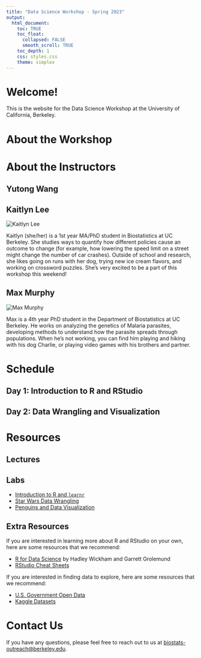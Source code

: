 ```yaml
---
title: "Data Science Workshop - Spring 2023"
output: 
  html_document:
    toc: TRUE
    toc_float:
      collapsed: FALSE
      smooth_scroll: TRUE
    toc_depth: 1
    css: styles.css
    theme: simplex
---
```

  
# Welcome!

This is the website for the Data Science Workshop at the University of California, Berkeley. 

# About the Workshop

# About the Instructors {.tabset .tabset-fade .tabset-pills}

## Yutong Wang

## Kaitlyn Lee

<div class="profile-pic">
  <img src="assets/kaitlynlee.jpeg" alt="Kaitlyn Lee">
</div>

Kaitlyn (she/her) is a 1st year MA/PhD student in Biostatistics at UC Berkeley. She studies ways to quantify how different policies cause an outcome to change (for example, how lowering the speed limit on a street might change the number of car crashes). Outside of school and research, she likes going on runs with her dog, trying new ice cream flavors, and working on crossword puzzles. She's very excited to be a part of this workshop this weekend!

## Max Murphy
<div class="profile-pic">
  <img src="assets/maxmurphy_c.jpg" alt="Max Murphy">
</div>

Max is a 4th year PhD student in the Department of Biostatistics at UC Berkeley. He works on analyzing the genetics of Malaria parasites, developing methods to understand how the parasite spreads through populations. When he's not working, you can find him playing and hiking with his dog Charlie, or playing video games with his brothers and partner.

# Schedule

## Day 1: Introduction to R and RStudio

## Day 2: Data Wrangling and Visualization

# Resources

## Lectures

## Labs

- [Introduction to R and `learnr`](https://biostat-workshop-s23.fly.dev/intro-r/){target="_blank"}
- [Star Wars Data Wrangling](https://biostat-workshop-s23.fly.dev/star-wars/){target="_blank"}
- [Penguins and Data Visualization](https://biostat-workshop-s23.fly.dev/penguins/){target="_blank"}
<!-- - [Berkeley Admissions and the Simpson's Paradox](https://biostat-workshop-s23.fly.dev/berkeley-admissions/){target="_blank"} -->

## Extra Resources

If you are interested in learning more about R and RStudio on your own, here are some resources that we recommend:

- [R for Data Science](https://r4ds.hadley.nz/) by Hadley Wickham and Garrett Grolemund
- [RStudio Cheat Sheets](https://rstudio.com/resources/cheatsheets/)

If you are interested in finding data to explore, here are some resources that we recommend:

- [U.S. Government Open Data](https://www.data.gov/)
- [Kaggle Datasets](https://www.kaggle.com/datasets)


# Contact Us

If you have any questions, please feel free to reach out to us at [biostats-outreach@berkeley.edu](mailto:biostats-outreach@berkeley.edu).




